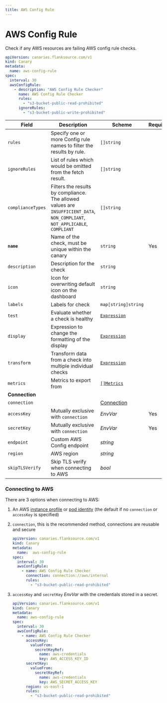 ```yaml
---
title: AWS Config Rule
---
```


# <Icon name="aws-config" /> AWS Config Rule

Check if any AWS resources are failing AWS config rule checks.

```yaml
apiVersion: canaries.flanksource.com/v1
kind: Canary
metadata:
  name: aws-config-rule
spec:
  interval: 30
  awsConfigRule:
    - description: "AWS Config Rule Checker"
      name: AWS Config Rule Checker
      rules:
        - "s3-bucket-public-read-prohibited"
      ignoreRules:
        - "s3-bucket-public-write-prohibited"
```

| Field             | Description                                                  | Scheme                                            | Required |
| ----------------- | ------------------------------------------------------------ | ------------------------------------------------- | -------- |
| `rules`           | Specify one or more Config rule names to filter the results by rule. | `[]string`                                        |          |
| `ignoreRules`     | List of rules which would be omitted from the fetch result.  | `[]string`                                        |          |
| `complianceTypes` | Filters the results by compliance. The allowed values are `INSUFFICIENT_DATA`, `NON_COMPLIANT`, `NOT_APPLICABLE`, `COMPLIANT` | `[]string`                                        |          |
| **`name`**    | Name of the check, must be unique within the canary         | `string`                                     | Yes      |
| `description` | Description for the check                                   | `string`                                     |          |
| `icon`        | Icon for overwriting default icon on the dashboard          | `string`                                     |          |
| `labels`      | Labels for check                                            | `map[string]string`                          |          |
| `test`        | Evaluate whether a check is healthy                         | [`Expression`](../concepts/health-evaluation)  |          |
| `display`     | Expression to change the formatting of the display          | [`Expression`](../concepts/display-formatting) |          |
| `transform`   | Transform data from a check into multiple individual checks | [`Expression`](../concepts/transforms)          |          |
| `metrics`     | Metrics to export from                                      | [`[]Metrics`](../concepts/metrics-exporter)    |          |
| **Connection**    |                                                              |                                                   |          |
| <SkipOSS>`connection`</SkipOSS>     | | <SkipOSS>[Connection](../concepts/connections) </SkipOSS>            |          |
| `accessKey`       | <SkipOSS>Mutually exclusive with `connection`</SkipOSS>                         | <CommonLink to="authentication">*EnvVar*</CommonLink> | Yes      |
| `secretKey`       | <SkipOSS>Mutually exclusive with `connection`</SkipOSS>                         | <CommonLink to="authentication">*EnvVar*</CommonLink> | Yes      |
| `endpoint`        | Custom AWS Config endpoint                                   | *string*                                          |          |
| `region`          | AWS region                                                   | *string*                                          |          |
| `skipTLSVerify`   | Skip TLS verify when connecting to AWS                       | *bool*                                            |          |

### Connecting to AWS

There are 3 options when connecting to AWS:

1. An AWS [instance profile](https://docs.aws.amazon.com/AWSEC2/latest/UserGuide/iam-roles-for-amazon-ec2.html) or [pod identity](https://docs.aws.amazon.com/eks/latest/userguide/pod-configuration.html) (the default if no `connection` or `accessKey` is specified)

2. `connection`, this is the recommended method, connections are reusable and secure

    ```yaml title="aws-connection.yaml"
    apiVersion: canaries.flanksource.com/v1
    kind: Canary
    metadata:
      name:  aws-config-rule
    spec:
      interval: 30
      awsConfigRule:
        - name: AWS Config Rule Checker
          connection: connection://aws/internal
          rules:
            - "s3-bucket-public-read-prohibited"
    ```

3. `accessKey` and `secretKey` <CommonLink to="authentication">*EnvVar*</CommonLink> with the credentials stored in a secret.

    ```yaml title="aws.yaml"
    apiVersion: canaries.flanksource.com/v1
    kind: Canary
    metadata:
      name: aws-config-rule
    spec:
      interval: 30
      awsConfigRule:
        - name: AWS Config Rule Checker
          accessKey:
            valueFrom:
              secretKeyRef:
                name: aws-credentials
                key: AWS_ACCESS_KEY_ID
          secretKey:
            valueFrom:
              secretKeyRef:
                name: aws-credentials
                key: AWS_SECRET_ACCESS_KEY
          region: us-east-1
          rules:
            - "s3-bucket-public-read-prohibited"
    ```
